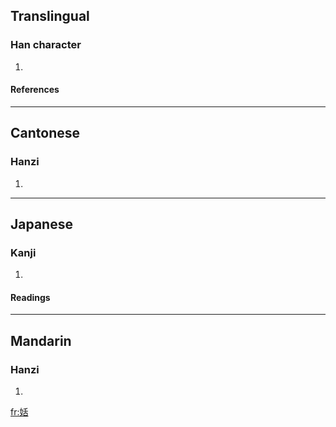 ==Translingual==
===Han character===
{{Han char|rn=38|rad=女|as=06|sn=9|four=4246<sub>4</sub>|canj=女竹十口 (VHJR)}}
# {{defn|Han|sort=女06}}
====References====
{{Han ref|kx=0260.040|dkj=06212|dj=0526.040|hdz=21045.020|uh=59E1|ud=23009|bh=CE62|bd=52834}}
----
==Cantonese==
===Hanzi===
{{yue-hanzi|jyut=|y=waat6}}
# {{defn|Cantonese}}
----
==Japanese==
===Kanji===
{{ja-kanji|grade=|rs=女06}}
# {{defn|Japanese}} 
====Readings====
{{ja-readings|on=[[かつ]] (katsu), [[かち]] (kachi)|kun=[[あつかましい]] (atsukamashii), [[わるがしこい]] (warugashikoi)}}
----
==Mandarin==
===Hanzi===
{{cmn-hanzi|pin=[[kuò]] (kuo4)|wg=k'uo<sup>4</sup>}}
# {{defn|Mandarin}}

[[fr:姡]]